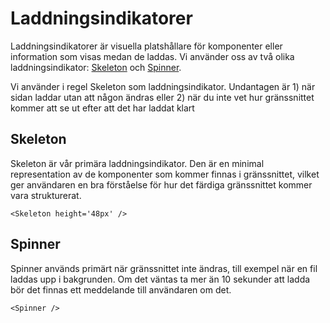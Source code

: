 # Laddningsindikatorer


Laddningsindikatorer är visuella platshållare för komponenter eller information som visas medan de laddas.
Vi använder oss av två olika laddningsindikator: [Skeleton](/components/skeleton) och [Spinner](/components/spinner).

Vi använder i regel Skeleton som laddningsindikator. Undantagen är 1) när sidan laddar utan att någon ändras eller 2) när du inte vet hur gränssnittet kommer att se ut efter att det har laddat klart

## Skeleton

Skeleton är vår primära laddningsindikator. Den är en minimal representation av de komponenter som kommer finnas i gränssnittet, vilket ger användaren en bra förståelse för hur det färdiga gränssnittet kommer vara strukturerat.

```tsx
<Skeleton height='48px' />
```

<div className='card'>
  <Skeleton height='48px' />
</div>

## Spinner

Spinner används primärt när gränssnittet inte ändras, till exempel när en fil laddas upp i bakgrunden. Om det väntas ta mer än 10 sekunder att ladda bör det finnas ett meddelande till användaren om det.

```tsx
<Spinner />
```

<div className='card'>
  <Spinner />
</div>
